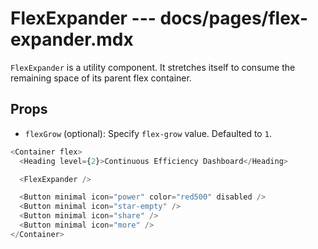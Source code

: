 # FlexExpander --- docs/pages/flex-expander.mdx

`FlexExpander` is a utility component. It stretches itself to consume the remaining space of its parent flex container.

## Props

- `flexGrow` (optional): Specify `flex-grow` value. Defaulted to `1`.

```js live=true
<Container flex>
  <Heading level={2}>Continuous Efficiency Dashboard</Heading>

  <FlexExpander />

  <Button minimal icon="power" color="red500" disabled />
  <Button minimal icon="star-empty" />
  <Button minimal icon="share" />
  <Button minimal icon="more" />
</Container>
```

